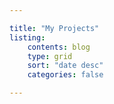 ```yaml
---

title: "My Projects"
listing:
    contents: blog
    type: grid
    sort: "date desc"
    categories: false

---
```

    
